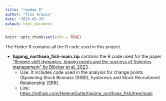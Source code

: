 ```yaml
---
title: "readme_R"
author: "finn krauss"
date: "2025-05-20"
output: html_document
---
```


```r
knitr::opts_chunk$set(echo = TRUE)
```

The Folder R contains all the R code used in this project.

-   **tipping_northsea_fish-main.zip** contains the R code used for the paper ["Regime shift dynamics, tipping points and the success of fisheries management" by Blöcker et al. 2023](doi.org/10.1038/s41598-022-27104-y) .
    -   Use: It includes code used in the analysis for change points (Spawning Stock Biomass (SSB)), hysteresis and Stock Recruitment Relationship (SRR).
    -   Link: <https://github.com/HeleneGutte/tipping_northsea_fish/tree/main>
